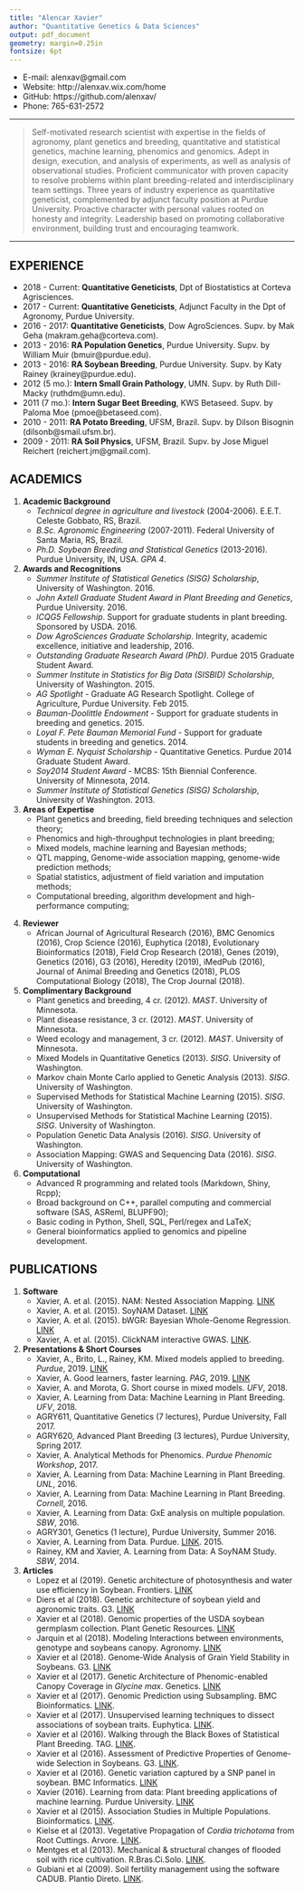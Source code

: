 ---
title: "Alencar Xavier"
author: "Quantitative Genetics & Data Sciences"
output: pdf_document
geometry: margin=0.25in
fontsize: 6pt
---

+ E-mail: alenxav@gmail.com
+ Website: http://alenxav.wix.com/home
+ GitHub: https://github.com/alenxav/
+ Phone: 765-631-2572


---

> Self-motivated research scientist with expertise in the fields of agronomy, plant genetics and breeding, quantitative and statistical genetics, machine learning, phenomics and genomics. Adept in design, execution, and analysis of experiments, as well as analysis of observational studies. Proficient communicator with proven capacity to resolve problems within plant breeding-related and interdisciplinary team settings. Three years of industry experience as quantitative geneticist, complemented by adjunct faculty position at Purdue University. Proactive character with personal values rooted on honesty and integrity. Leadership based on promoting collaborative environment, building trust and encouraging teamwork.

---

## EXPERIENCE

+ 2018 - Current: **Quantitative Geneticists**, Dpt of Biostatistics at Corteva Agrisciences.
+ 2017 - Current: **Quantitative Geneticists**, Adjunct Faculty in the Dpt of Agronomy, Purdue University.
+ 2016 - 2017: **Quantitative Geneticists**, Dow AgroSciences. Supv. by Mak Geha (makram.geha@corteva.com).
+ 2013 - 2016: **RA Population Genetics**, Purdue University. Supv. by William Muir (bmuir@purdue.edu).
+ 2013 - 2016: **RA Soybean Breeding**, Purdue University. Supv. by Katy Rainey (krainey@purdue.edu).
+ 2012 (5 mo.): **Intern Small Grain Pathology**, UMN. Supv. by Ruth Dill-Macky (ruthdm@umn.edu).
+ 2011 (7 mo.): **Intern Sugar Beet Breeding**, KWS Betaseed. Supv. by Paloma Moe (pmoe@betaseed.com).
+ 2010 - 2011: **RA Potato Breeding**, UFSM, Brazil. Supv. by Dilson Bisognin (dilsonb@smail.ufsm.br).
+ 2009 - 2011: **RA Soil Physics**, UFSM, Brazil. Supv. by Jose Miguel Reichert (reichert.jm@gmail.com).

## ACADEMICS

1. **Academic Background**
    + *Technical degree in agriculture and livestock* (2004-2006). E.E.T. Celeste Gobbato, RS, Brazil.
    + *B.Sc. Agronomic Engineering* (2007-2011). Federal University of Santa Maria, RS, Brazil.
    + *Ph.D. Soybean Breeding and Statistical Genetics* (2013-2016). Purdue University, IN, USA. *GPA 4*.

2. **Awards and Recognitions**
    + *Summer Institute of Statistical Genetics (SISG) Scholarship*, University of Washington. 2016.
    + *John Axtell Graduate Student Award in Plant Breeding and Genetics*, Purdue University. 2016. 
    + *ICQG5 Fellowship*. Support for graduate students in plant breeding. Sponsored by USDA. 2016.
    + *Dow AgroSciences Graduate Scholarship*. Integrity, academic excellence, initiative and leadership, 2016.
    + *Outstanding Graduate Research Award (PhD)*. Purdue 2015 Graduate Student Award.
    + *Summer Institute in Statistics for Big Data (SISBID) Scholarship*, University of Washington. 2015.
    + *AG Spotlight* - Graduate AG Research Spotlight. College of Agriculture, Purdue University. Feb 2015.
    + *Bauman-Doolittle Endowment* - Support for graduate students in breeding and genetics. 2015.
    + *Loyal F. Pete Bauman Memorial Fund* - Support for graduate students in breeding and genetics. 2014.
    + *Wyman E. Nyquist Scholarship* - Quantitative Genetics. Purdue 2014 Graduate Student Award.
    + *Soy2014 Student Award* - MCBS: 15th Biennial Conference. University of Minnesota, 2014.
    + *Summer Institute of Statistical Genetics (SISG) Scholarship*, University of Washington. 2013.

3. **Areas of Expertise**
    + Plant genetics and breeding, field breeding techniques and selection theory;
    + Phenomics and high-throughput technologies in plant breeding;
    + Mixed models, machine learning and Bayesian methods;
    + QTL mapping, Genome-wide association mapping, genome-wide prediction methods;
    + Spatial statistics, adjustment of field variation and imputation methods;
    + Computational breeding, algorithm development and high-performance computing;

\newpage

4. **Reviewer**
    + African Journal of Agricultural Research (2016), BMC Genomics (2016), Crop Science (2016), Euphytica (2018), Evolutionary Bioinformatics (2018), Field Crop Research (2018), Genes (2019), Genetics (2016), G3 (2016), Heredity (2019), iMedPub (2016), Journal of Animal Breeding and Genetics (2018), PLOS Computational Biology (2018), The Crop Journal (2018).
    
5. **Complimentary Background**
    + Plant genetics and breeding, 4 cr. (2012). *MAST*. University of Minnesota.
    + Plant disease resistance, 3 cr. (2012). *MAST*. University of Minnesota.
    + Weed ecology and management, 3 cr. (2012). *MAST*. University of Minnesota.
    + Mixed Models in Quantitative Genetics (2013). *SISG*. University of Washington.
    + Markov chain Monte Carlo applied to Genetic Analysis (2013). *SISG*. University of Washington.
    + Supervised Methods for Statistical Machine Learning (2015). *SISG*. University of Washington.
    + Unsupervised Methods for Statistical Machine Learning (2015). *SISG*. University of Washington.
    + Population Genetic Data Analysis (2016). *SISG*. University of Washington.
    + Association Mapping: GWAS and Sequencing Data (2016). *SISG*. University of Washington.
    
6. **Computational**
    + Advanced R programming and related tools (Markdown, Shiny, Rcpp);
    + Broad background on C++, parallel computing and commercial software (SAS, ASReml, BLUPF90);
    + Basic coding in Python, Shell, SQL, Perl/regex and LaTeX;
    + General bioinformatics applied to genomics and pipeline development.

## PUBLICATIONS

1. **Software**
    + Xavier, A. et al. (2015). NAM: Nested Association Mapping. [LINK](https://CRAN.R-project.org/package=NAM)
    + Xavier, A. et al. (2015). SoyNAM Dataset. [LINK](https://CRAN.R-project.org/package=SoyNAM)
    + Xavier, A. et al. (2015). bWGR: Bayesian Whole-Genome Regression. [LINK](https://CRAN.R-project.org/package=bWGR)
    + Xavier, A. et al. (2015). ClickNAM interactive GWAS. [LINK](https://xaviera.shinyapps.io/clickNAM).

2. **Presentations & Short Courses**
    + Xavier, A., Brito, L., Rainey, KM. Mixed models applied to breeding. *Purdue*, 2019. [LINK](http://rpubs.com/alenxav/purdue_mm)
    + Xavier, A. Good learners, faster learning. *PAG*, 2019. [LINK](https://pag.confex.com/pag/xxvii/meetingapp.cgi/Paper/33034)
    + Xavier, A. and Morota, G. Short course in mixed models. *UFV*, 2018.
    + Xavier, A. Learning from Data: Machine Learning in Plant Breeding. *UFV*, 2018.
    + AGRY611, Quantitative Genetics (7 lectures), Purdue University, Fall 2017.
    + AGRY620, Advanced Plant Breeding (3 lectures), Purdue University, Spring 2017.
    + Xavier, A. Analytical Methods for Phenomics. *Purdue Phenomic Workshop*, 2017.
    + Xavier, A. Learning from Data: Machine Learning in Plant Breeding. *UNL*, 2016.
    + Xavier, A. Learning from Data: Machine Learning in Plant Breeding. *Cornell*, 2016.
    + Xavier, A. Learning from Data: GxE analysis on multiple population. *SBW*, 2016.
    + AGRY301, Genetics (1 lecture), Purdue University, Summer 2016.
    + Xavier, A. Learning from Data. Purdue. [LINK](https://www.youtube.com/watch?v=l9vlO8kmreI). 2015.
    + Rainey, KM and Xavier, A. Learning from Data: A SoyNAM Study. *SBW*, 2014.

3. **Articles**
    + Lopez et al (2019). Genetic architecture of photosynthesis and water use efficiency in Soybean. Frontiers. [LINK](https://www.frontiersin.org/articles/10.3389/fpls.2019.00680)
    + Diers et al (2018). Genetic architecture of soybean yield and agronomic traits. G3. [LINK](http://www.g3journal.org/content/8/10/3367)
    + Xavier et al (2018). Genomic properties of the USDA soybean germplasm collection. Plant Genetic Resources. [LINK](https://www.cambridge.org/core/journals/plant-genetic-resources/article/population-and-quantitative-genomic-properties-of-the-usda-soybean-germplasm-collection/EF1E973DE6B4D0A315716E0DE4A060A1) 
    + Jarquin et al (2018). Modeling Interactions between environments, genotype and soybeans canopy. Agronomy. [LINK](http://www.mdpi.com/2073-4395/8/4/51)
    + Xavier et al (2018). Genome-Wide Analysis of Grain Yield Stability in Soybeans. G3. [LINK](http://www.g3journal.org/content/8/2/519)
    + Xavier et al (2017). Genetic Architecture of Phenomic-enabled Canopy Coverage in *Glycine max*. Genetics. [LINK](http://www.genetics.org/content/206/2/1081?etoc)
    + Xavier et al (2017). Genomic Prediction using Subsampling. BMC Bioinformatics. [LINK](http://bmcbioinformatics.biomedcentral.com/articles/10.1186/s12859-017-1582-3).
    + Xavier et al (2017). Unsupervised learning techniques to dissect associations of soybean traits. Euphytica. [LINK](https://link.springer.com/article/10.1007/s10681-017-1975-4).
    + Xavier et al (2016). Walking through the Black Boxes of Statistical Plant Breeding. TAG. [LINK](http://link.springer.com/article/10.1007/s00122-016-2750-y).
    + Xavier et al (2016). Assessment of Predictive Properties of Genome-wide Selection in Soybeans. G3. [LINK](http://www.g3journal.org/content/6/8/2611.long).
    + Xavier et al (2016). Genetic variation captured by a SNP panel in soybean. BMC Informatics. [LINK](http://www.ncbi.nlm.nih.gov/pmc/articles/PMC4736474/)
    + Xavier (2016). Learning from data: Plant breeding applications of machine learning. Purdue University. [LINK](https://docs.lib.purdue.edu/cgi/viewcontent.cgi?referer=https://www.google.com/&httpsredir=1&article=2076&context=open_access_dissertations)
    + Xavier et al (2015). Association Studies in Multiple Populations. Bioinformatics. [LINK](http://bioinformatics.oxfordjournals.org/content/early/2015/08/03/bioinformatics.btv448.abstract).
    + Kielse et al (2013). Vegetative Propagation of *Cordia trichotoma* from Root Cuttings. Arvore. [LINK](http://www.scielo.br/pdf/rarv/v37n1/v37n1a07.pdf). 
    + Mentges et al (2013). Mechanical & structural changes of flooded soil with rice cultivation. R.Bras.Ci.Solo. [LINK](http://www.scielo.br/pdf/rbcs/v37n1/v37n1a23.pdf).
    + Gubiani et al (2009). Soil fertility management using the software CADUB. Plantio Direto. [LINK](http://www.plantiodireto.com.br/?body=cont_int&id=952).